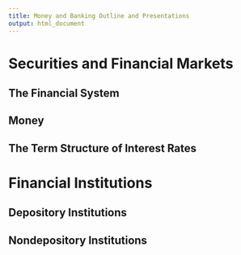 ```yaml
---
title: Money and Banking Outline and Presentations
output: html_document
---
```


# Securities and Financial Markets

## The Financial System

## Money

## The Term Structure of Interest Rates

# Financial Institutions

## Depository Institutions

## Nondepository Institutions

